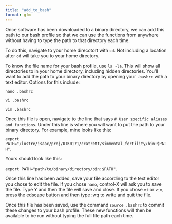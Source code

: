 ```yaml
---
title: "add_to_bash"
format: gfm
---
```


Once software has been downloaded to a binary directory, we can add this path to our bash profile so that we can use the functions from anywhere without having to type the path to that directory each time.

To do this, navigate to your home direcotort with `cd`. Not including a location after `cd` will take you to your home directory.

To know the file name for your bash profile, use `ls -la`. This will show all directories to in your home directory, including hidden directories. You'll want to add the path to your binary directory by opening your `.bashrc` with a text editor. Options for this include:

`nano .bashrc`

`vi .bashrc`

`vim .bashrc`

Once this file is open, navigate to the line that says `# User specific aliases and functions`. Under this line is where you will want to put the path to your binary directory. For example, mine looks like this:

`export PATH="/lustre/isaac/proj/UTK0171/ccatrett/simmental_fertility/bin:$PATH"`.

Yours should look like this:

`export PATH="path/to/binary/directory/bin:$PATH"`.

Once this line has been added, save your file according to the text editor you chose to edit the file. If you chose `nano`, control-X will ask you to save the file. Type Y and then the file will save and close. If you chose `vi` or `vim`, press the edscape button and then type :wq to write and quit the file.

Once this file has been saved, use the command `source .bashrc` to commit these changes to your bash profile. These new functions will then be available to be run without typing the full file path each time.
